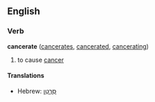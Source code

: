 ==English==
===Verb===
'''cancerate''' ([[cancerates]], [[cancerated]], [[cancerating]])

# to cause [[cancer]]

====Translations====
*Hebrew: [[סרטן|סִרְטֵן]]